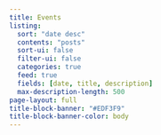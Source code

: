 ```yaml
---
title: Events
listing:
  sort: "date desc"
  contents: "posts"
  sort-ui: false
  filter-ui: false
  categories: true
  feed: true
  fields: [date, title, description]
  max-description-length: 500
page-layout: full
title-block-banner: "#EDF3F9"
title-block-banner-color: body
---
```

